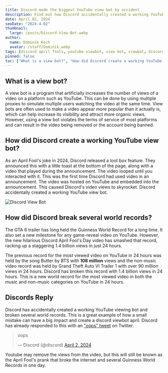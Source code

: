 ```yaml
---
title: Discord made the biggest YouTube view bot by accident
description: Find out how Discord accidentally created a working YouTube viewing bot as an April Fool's joke and broke several guinness world records.
date: April 02, 2024
seoDate: "2024-4-02"
thumbnail:
  large: /posts/Discord-View-Bot.webp
author:
  name: Dominik Koch
  avatar: /staff/Dominik.webp
tags: [discord april fools, youtube viewbot, view bot, viewbot, discord bot, discord view bot]
pinned: false
toc: ["What is a view bot?", "How did Discord create a working YouTube view bot?", "How did Discord break several world records?", "Discords Reply"]
---
```


## What is a view bot?

A view bot is a program that artificially increases the number of views of a video on a platform such as YouTube. This can be done by using multiple proxies to simulate multiple users watching the video at the same time. View bots are often used to make a video appear more popular than it actually is, which can help increase its visibility and attract more organic views. However, using a view bot violates the terms of service of most platforms and can result in the video being removed or the account being banned.

## How did Discord create a working YouTube view bot?

As an April Fool's joke in 2024, Discord released a loot box feature. They announced this with a little toast at the bottom of the page, along with a video that played during the announcement. The video looped until you interacted with it. This was the first time Discord had used video in an announcement. The video was hosted on YouTube and embedded into the announcement. This caused Discord's video views to skyrocket. Discord accidentally created a working YouTube view bot.

![Discord View Bot](/posts/Images/Viewbot/discordbot.jpg)

## How did Discord break several world records?

The GTA 6 trailer has long held the Guinness World Record for a long time.
It also set a new milestone for any game-reveal video on YouTube. However, the new hilarious Discord April Fool's Day video has smashed that record, racking up a staggering 1.4 billion views in just 24 hours.

The previous record for the most viewed video on YouTube in 24 hours was held by the song Butter by BTS with **108 million** views and the non-music video record was held by Grand Theft Auto VI Trailer 1 with over 90 million views in 24 hours. Discord has broken this record with 1.4 billion views in 24 hours. This is a new world record for the most viewed video in both the music and non-music categories on YouTube in 24 hours.

## Discords Reply

Discord has accidentally created a working YouTube viewing bot and broken several world records. This is a great example of how a small mistake can have a big impact and create a discord viewbot april. Discord has already responded to this with an ["oops" tweet](https://twitter.com/discord/status/1775225927842369611) on Twitter.

<blockquote class="twitter-tweet"><p lang="en" dir="ltr">oops</p>&mdash; Discord (@discord) <a href="https://twitter.com/discord/status/1775225927842369611?ref_src=twsrc%5Etfw">April 2, 2024</a></blockquote> <script async src="https://platform.twitter.com/widgets.js" charset="utf-8"></script> 

Youtube may remove the views from the video, but this will still be known as the April Fool's prank that broke the internet and several Guinness World Records in one day.